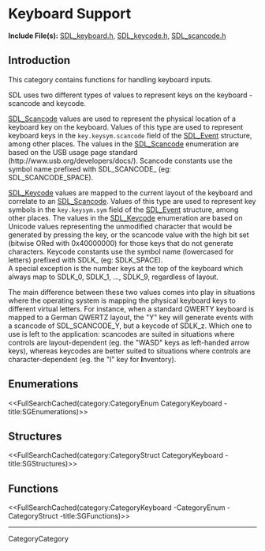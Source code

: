 
= Keyboard Support =

'''Include File(s):'''  [http://hg.libsdl.org/SDL/file/default/include/SDL_keyboard.h SDL_keyboard.h], [http://hg.libsdl.org/SDL/file/default/include/SDL_keycode.h SDL_keycode.h], [http://hg.libsdl.org/SDL/file/default/include/SDL_scancode.h SDL_scancode.h]



== Introduction ==

This category contains functions for handling keyboard inputs.  

SDL uses two different types of values to represent keys on the keyboard - scancode and keycode.

[[SDL_Scancode]] values are used to represent the physical location of a keyboard key on the keyboard. Values of this type are used to represent keyboard keys in the <code>key.keysym.scancode</code> field of the [[SDL_Event]] structure, among other places. The values in the [[SDL_Scancode]] enumeration are based on the USB usage page standard (http://www.usb.org/developers/docs/).  Scancode constants use the symbol name prefixed with SDL_SCANCODE_ (eg: SDL_SCANCODE_SPACE). 

[[SDL_Keycode]] values are mapped to the current layout of the keyboard and correlate to an [[SDL_Scancode]]. Values of this type are used to represent key symbols in the <code>key.keysym.sym</code> field of the [[SDL_Event]] structure, among other places. The values in the [[SDL_Keycode]] enumeration are based on Unicode values representing the unmodified character that would be generated by pressing the key, or the scancode value with the high bit set (bitwise ORed with 0x40000000) for those keys that do not generate characters.  Keycode constants use the symbol name (lowercased for letters) prefixed with SDLK_ (eg: SDLK_SPACE).<br/>
A special exception is the number keys at the top of the keyboard which always map to SDLK_0, SDLK_1, ..., SDLK_9, regardless of layout.

The main difference between these two values comes into play in situations where the operating system is mapping the physical keyboard keys to different virtual letters. For instance, when a standard QWERTY keyboard is mapped to a German QWERTZ layout, the "Y" key will generate events with a scancode of SDL_SCANCODE_Y, but a keycode of SDLK_z. Which one to use is left to the application: scancodes are suited in situations where controls are layout-dependent (eg. the "WASD" keys as left-handed arrow keys), whereas keycodes are better suited to situations where controls are character-dependent (eg. the "I" key for '''I'''nventory).

== Enumerations ==
<<FullSearchCached(category:CategoryEnum CategoryKeyboard -title:SGEnumerations)>>

== Structures ==
<<FullSearchCached(category:CategoryStruct CategoryKeyboard -title:SGStructures)>>

== Functions ==
<<FullSearchCached(category:CategoryKeyboard -CategoryEnum -CategoryStruct -title:SGFunctions)>>

----
CategoryCategory
